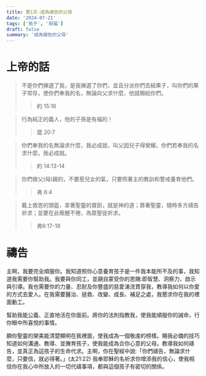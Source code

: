 ```yaml
---
title: 第1天-成為禱告的父母
date: '2024-07-21'
tags: ['孩子', '祝福']
draft: false
summary: '成為禱告的父母'
---
```


# 上帝的話

> 不是你們揀選了我，是我揀選了你們，並且分派你們去結果子，叫你們的果子常存，使你們奉我的名，無論向父求什麼，他就賜給你們。
>> 約 15:16

> 行為純正的義人，他的子孫是有福的！
>> 箴 20:7

> 你們奉我的名無論求什麼，我必成就，叫父因兒子得榮耀。你們若奉我的名求什麼，我必成就。
>> 約 14:13-14

> 你們做父(母)親的，不要惹兒女的氣，只要照著主的教訓和警戒養育他們。
>> 弗 6:4

> 戴上救恩的頭盔，拿著聖靈的寶劍，就是神的道；靠著聖靈，隨時多方禱告祈求；並要在此儆醒不倦，為眾聖徒祈求。
>> 弗6:17-18

# 禱告

主啊，我要完全順服你。我知道照你心意養育孩子是一件我本能所不及的事，我知道我需要你幫助我。我要與你同工，並親自蒙受你的恩賜:即智慧、洞察力、啟示與引導。我也需要你的力量、忍耐及你豐盛的慈愛湧流貫穿我，教導我如何以你愛的方式去愛人。在我需要醫治、拯救、改變、成長、補足之處，我懇求你在我的裡面動工。

幫助我能公義、正直地活在你面前。將你的法則指教我，使我能順服你的誡命，行你眼中所喜悅的事情。

願你聖靈的榮美能清楚顯明在我裡面，使我成為一個敬虔的榜樣。賜我必備的技巧知道如何溝通、教導、並撫育孩子，使我能成為合你心意的父母。教導我如何禱告，並真正為這孩子的生命代求。主啊，你在聖經中說:「你們禱告，無論求什麼，只要信，就必得著。」(太21:22) 我奉耶穌的名祈求你增添我的信心，使我相信你在我心中所放入的一切代禱事項，都與這個孩子有密切的關係。